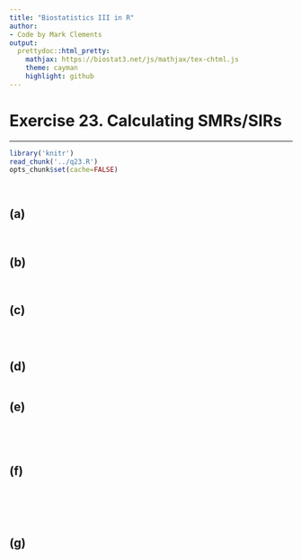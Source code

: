 ```yaml
---
title: "Biostatistics III in R"
author:
- Code by Mark Clements
output:
  prettydoc::html_pretty:
    mathjax: https://biostat3.net/js/mathjax/tex-chtml.js
    theme: cayman
    highlight: github
---
```


# Exercise 23. Calculating SMRs/SIRs #

-----------

```r
library('knitr')
read_chunk('../q23.R')
opts_chunk$set(cache=FALSE)
```

```r
```

```r
```


## (a) ##

```r
```

```r
```

## (b) ##

```r
```

```r
```

## (c) ##


```r
```

```r
```

```r
```

## (d) ##


```r
```

## (e) ##

		
```r
```

```r
```

```r
```

```r
```

## (f) ##


```r
```

```r
```

```r
```

```r
```

```r
```

## (g) ##

```r
```

```r
```

